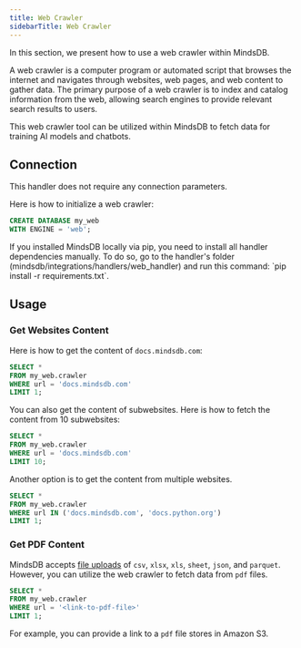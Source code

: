 ```yaml
---
title: Web Crawler
sidebarTitle: Web Crawler
---
```


In this section, we present how to use a web crawler within MindsDB.

A web crawler is a computer program or automated script that browses the internet and navigates through websites, web pages, and web content to gather data. The primary purpose of a web crawler is to index and catalog information from the web, allowing search engines to provide relevant search results to users.

This web crawler tool can be utilized within MindsDB to fetch data for training AI models and chatbots.

## Connection

This handler does not require any connection parameters.

Here is how to initialize a web crawler:

```sql
CREATE DATABASE my_web 
WITH ENGINE = 'web';
```

<Tip>
If you installed MindsDB locally via pip, you need to install all handler dependencies manually. To do so, go to the handler's folder (mindsdb/integrations/handlers/web_handler) and run this command: `pip install -r requirements.txt`.
</Tip>

## Usage

### Get Websites Content

Here is how to get the content of `docs.mindsdb.com`:

```sql
SELECT * 
FROM my_web.crawler 
WHERE url = 'docs.mindsdb.com' 
LIMIT 1;
```

You can also get the content of subwebsites. Here is how to fetch the content from 10 subwebsites:

```sql
SELECT * 
FROM my_web.crawler 
WHERE url = 'docs.mindsdb.com' 
LIMIT 10;
```

Another option is to get the content from multiple websites.

```sql
SELECT * 
FROM my_web.crawler 
WHERE url IN ('docs.mindsdb.com', 'docs.python.org') 
LIMIT 1;
```

### Get PDF Content

MindsDB accepts [file uploads](/sql/create/file) of `csv`, `xlsx`, `xls`, `sheet`, `json`, and `parquet`. However, you can utilize the web crawler to fetch data from `pdf` files.

```sql
SELECT * 
FROM my_web.crawler 
WHERE url = '<link-to-pdf-file>' 
LIMIT 1;
```

For example, you can provide a link to a `pdf` file stores in Amazon S3.
